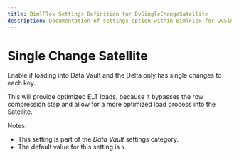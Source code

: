 ---
title: BimlFlex Settings Definition for DvSingleChangeSatellite
description: Documentation of settings option within BimlFlex for DvSingleChangeSatellite
---
<head>
  <meta name="varigenceProduct" content="BimlFlex"></meta>
  <meta name="varigenceArticleType" content="Reference"></meta>
</head>


# Single Change Satellite

Enable if loading into Data Vault and the Delta only has single changes to each key. 

This will provide optimized ELT loads, because it bypasses the row compression step and allow for a more optimized load process into the Satellite.

Notes:

* This setting is part of the *Data Vault* settings category.
* The default value for this setting is `N`.
